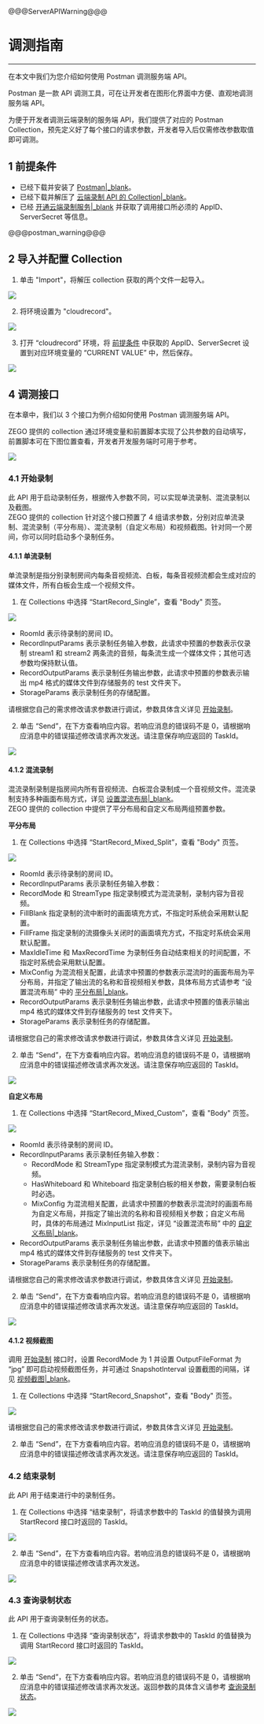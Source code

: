 @@@ServerAPIWarning@@@

# 调测指南

- - -
在本文中我们为您介绍如何使用 Postman 调测服务端 API。

Postman 是一款 API 调测工具，可在让开发者在图形化界面中方便、直观地调测服务端 API。

为便于开发者调测云端录制的服务端 API，我们提供了对应的 Postman Collection，预先定义好了每个接口的请求参数，开发者导入后仅需修改参数取值即可调测。

## 1 前提条件

- 已经下载并安装了 [Postman\|_blank](https://www.postman.com/downloads/)。
- 已经下载并解压了 [云端录制 API 的 Collection\|_blank](https://docservice-storage.zego.im/cloudrecord/cloudrecord_postman_collection.zip)。
- 已经 [开通云端录制服务\|_blank](5682#2) 并获取了调用接口所必须的 AppID、ServerSecret 等信息。  

@@@postman_warning@@@

## 2 导入并配置 Collection 

1. 单击 "Import"，将解压 collection 获取的两个文件一起导入。

<Frame width="512" height="auto" caption=""><img src="https://storage.zego.im/sdk-doc/Pics/CloudRecording/postman/imoprt.png" /></Frame>

2. 将环境设置为 "cloudrecord"。

<Frame width="512" height="auto" caption=""><img src="https://storage.zego.im/sdk-doc/Pics/CloudRecording/postman/set_env.png" /></Frame>

3. 打开 “cloudrecord” 环境，将 [前提条件](11225#1) 中获取的 AppID、ServerSecret 设置到对应环境变量的 “CURRENT VALUE” 中，然后保存。

<Frame width="512" height="auto" caption=""><img src="https://storage.zego.im/sdk-doc/Pics/CloudRecording/postman/set_env_value.png" /></Frame>

## 4 调测接口

在本章中，我们以 3 个接口为例介绍如何使用 Postman 调测服务端 API。
<Note title="Note">

ZEGO 提供的 collection 通过环境变量和前置脚本实现了公共参数的自动填写，前置脚本可在下图位置查看，开发者开发服务端时可用于参考。

</Note>

<Frame width="512" height="auto" caption=""><img src="https://storage.zego.im/sdk-doc/Pics/CloudRecording/postman/prescript.png" /></Frame>

### 4.1 开始录制

此 API 用于启动录制任务，根据传入参数不同，可以实现单流录制、混流录制以及截图。  
ZEGO 提供的 collection 针对这个接口预置了 4 组请求参数，分别对应单流录制、混流录制（平分布局）、混流录制（自定义布局）和视频截图。针对同一个房间，你可以同时启动多个录制任务。

#### 4.1.1 单流录制

单流录制是指分别录制房间内每条音视频流、白板，每条音视频流都会生成对应的媒体文件，所有白板会生成一个视频文件。

1. 在 Collections 中选择 “StartRecord_Single”，查看 "Body" 页签。

<Frame width="512" height="auto" caption=""><img src="https://storage.zego.im/sdk-doc/Pics/CloudRecording/postman/StartRecord_Single.png" /></Frame>

<Note title="Note">

- RoomId 表示待录制的房间 ID。
- RecordInputParams 表示录制任务输入参数，此请求中预置的参数表示仅录制 stream1 和 stream2 两条流的音频，每条流生成一个媒体文件；其他可选参数均保持默认值。
- RecordOutputParams 表示录制任务输出参数，此请求中预置的参数表示输出 mp4 格式的媒体文件到存储服务的 test 文件夹下。
- StorageParams 表示录制任务的存储配置。

</Note>

请根据您自己的需求修改请求参数进行调试，参数具体含义详见 [开始录制](#12322)。
    
2. 单击 “Send”，在下方查看响应内容。若响应消息的错误码不是 0，请根据响应消息中的错误描述修改请求再次发送。请注意保存响应返回的 TaskId。

<Frame width="512" height="auto" caption=""><img src="https://storage.zego.im/sdk-doc/Pics/CloudRecording/postman/StartRecord_Rsp.png" /></Frame>

#### 4.1.2 混流录制

混流录制录制是指房间内所有音视频流、白板混合录制成一个音视频文件。混流录制支持多种画面布局方式，详见 [设置混流布局\|_blank](#5680)。  
ZEGO 提供的 collection 中提供了平分布局和自定义布局两组预置参数。

**平分布局**

1. 在 Collections 中选择 “StartRecord_Mixed_Split”，查看 "Body" 页签。

<Frame width="512" height="auto" caption=""><img src="https://storage.zego.im/sdk-doc/Pics/CloudRecording/postman/StartRecord_Mixed_Split.png" /></Frame>

<Note title="Note">

- RoomId 表示待录制的房间 ID。
- RecordInputParams 表示录制任务输入参数：
- RecordMode 和 StreamType 指定录制模式为混流录制，录制内容为音视频。
- FillBlank 指定录制的流中断时的画面填充方式，不指定时系统会采用默认配置。
- FillFrame 指定录制的流摄像头关闭时的画面填充方式，不指定时系统会采用默认配置。
- MaxIdleTime 和 MaxRecordTime 为录制任务自动结束相关的时间配置，不指定时系统会采用默认配置。
- MixConfig 为混流相关配置，此请求中预置的参数表示混流时的画面布局为平分布局，并指定了输出流的名称和音视频相关参数，具体布局方式请参考 “设置混流布局” 中的 [平分布局\|_blank](5680#2_1)。
- RecordOutputParams 表示录制任务输出参数，此请求中预置的值表示输出 mp4 格式的媒体文件到存储服务的 test 文件夹下。
- StorageParams 表示录制任务的存储配置。  

</Note>

请根据您自己的需求修改请求参数进行调试，参数具体含义详见 [开始录制](#12322)。

2. 单击 “Send”，在下方查看响应内容。若响应消息的错误码不是 0，请根据响应消息中的错误描述修改请求再次发送。请注意保存响应返回的 TaskId。

<Frame width="512" height="auto" caption=""><img src="https://storage.zego.im/sdk-doc/Pics/CloudRecording/postman/StartRecord_Rsp.png" /></Frame>

**自定义布局**

1. 在 Collections 中选择 “StartRecord_Mixed_Custom”，查看 "Body" 页签。

<Frame width="512" height="auto" caption=""><img src="https://storage.zego.im/sdk-doc/Pics/CloudRecording/postman/StartRecord_Mixed_Custom.png" /></Frame>

<Note title="Note">

- RoomId 表示待录制的房间 ID。
- RecordInputParams 表示录制任务输入参数：
    - RecordMode 和 StreamType 指定录制模式为混流录制，录制内容为音视频。
    - HasWhiteboard 和 Whiteboard 指定录制白板的相关参数，需要录制白板时必选。
    - MixConfig 为混流相关配置，此请求中预置的参数表示混流时的画面布局为自定义布局，并指定了输出流的名称和音视频相关参数；自定义布局时，具体的布局通过 MixInputList 指定，详见 “设置混流布局” 中的 [自定义布局\|_blank](5680#2_5)。
- RecordOutputParams 表示录制任务输出参数，此请求中预置的值表示输出 mp4 格式的媒体文件到存储服务的 test 文件夹下。
- StorageParams 表示录制任务的存储配置。

</Note>

请根据您自己的需求修改请求参数进行调试，参数具体含义详见 [开始录制](#12322)。

2. 单击 “Send”，在下方查看响应内容。若响应消息的错误码不是 0，请根据响应消息中的错误描述修改请求再次发送。请注意保存响应返回的 TaskId。

<Frame width="512" height="auto" caption=""><img src="https://storage.zego.im/sdk-doc/Pics/CloudRecording/postman/StartRecord_Rsp.png" /></Frame>

#### 4.1.2 视频截图

调用 [开始录制](#12322) 接口时，设置 RecordMode 为 1 并设置 OutputFileFormat 为 “jpg” 即可启动视频截图任务，并可通过 SnapshotInterval 设置截图的间隔，详见 [视频截图\|_blank](#9861)。

1. 在 Collections 中选择 “StartRecord_Snapshot”，查看 "Body" 页签。

<Frame width="512" height="auto" caption=""><img src="https://storage.zego.im/sdk-doc/Pics/CloudRecording/postman/StartRecord_Snapshot.png" /></Frame>

请根据您自己的需求修改请求参数进行调试，参数具体含义详见 [开始录制](#12322)。

2. 单击 “Send”，在下方查看响应内容。若响应消息的错误码不是 0，请根据响应消息中的错误描述修改请求再次发送。请注意保存响应返回的 TaskId。


### 4.2 结束录制

此 API 用于结束进行中的录制任务。

1. 在 Collections 中选择 “结束录制”，将请求参数中的 TaskId 的值替换为调用 StartRecord 接口时返回的 TaskId。
    
<Frame width="512" height="auto" caption=""><img src="https://storage.zego.im/sdk-doc/Pics/CloudRecording/postman/StopRecord.png" /></Frame>

2. 单击 “Send”，在下方查看响应内容。若响应消息的错误码不是 0，请根据响应消息中的错误描述修改请求再次发送。

<Frame width="512" height="auto" caption=""><img src="https://storage.zego.im/sdk-doc/Pics/CloudRecording/postman/StopRecordRsp.png" /></Frame>

### 4.3 查询录制状态

此 API 用于查询录制任务的状态。

1. 在 Collections 中选择 “查询录制状态”，将请求参数中的 TaskId 的值替换为调用 StartRecord 接口时返回的 TaskId。
    
<Frame width="512" height="auto" caption=""><img src="https://storage.zego.im/sdk-doc/Pics/CloudRecording/postman/DescribeRecordStatus.png" /></Frame>

2. 单击 “Send”，在下方查看响应内容。若响应消息的错误码不是 0，请根据响应消息中的错误描述修改请求再次发送。返回参数的具体含义请参考 [查询录制状态](#12332)。

<Frame width="512" height="auto" caption=""><img src="https://storage.zego.im/sdk-doc/Pics/CloudRecording/postman/DescribeRecordStatusRsp.png" /></Frame>
